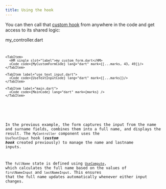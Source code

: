 ```yaml
---
title: Using the hook
---
```




You can then call that [custom hook](/reactter/core_concepts/hooks/#custom-hook) from anywhere in the code and get access to its shared logic:

<CodeTabs>
  <ZappButton path="examples/custom_hook"/>

  <Tabs>
    <TabItem>
      <HM single slot="label">my_controller.dart</HM>
      <Code code={MyControllerCode} lang="dart" mark={[...marks, {range: "5-6"}, 11, 12]}/>
    </TabItem>

    <TabItem>
      <HM single slot="label">my_custom_form.dart</HM>
      <Code code={MyCustomFormCode} lang="dart" mark={[...marks, 43, 49]}/>
    </TabItem>

    <TabItem label="use_text_input.dart">
      <Code code={UseTextInputCode} lang="dart" mark={[...marks]}/>
    </TabItem>

    <TabItem label="main.dart">
      <Code code={MainCode} lang="dart" mark={marks} />
    </TabItem>
  </Tabs>
</CodeTabs>

In the previous example, the form captures the input from the name and surname fields, combines them into a full name, and displays the result.
The <HT>`MyController`</HT> component uses the <HT>`UseTextInput`</HT> hook (_**custom hook**_ created previously) to manage the name and lastname inputs.

The `fullName` state is defined using <HT>[`UseCompute`](/reactter/api/hooks/use_compute)</HT>, which calculates the full name based on the values of `firstNameInput` and `lastNameInput`.
This ensures that the full name updates automatically whenever either input changes.